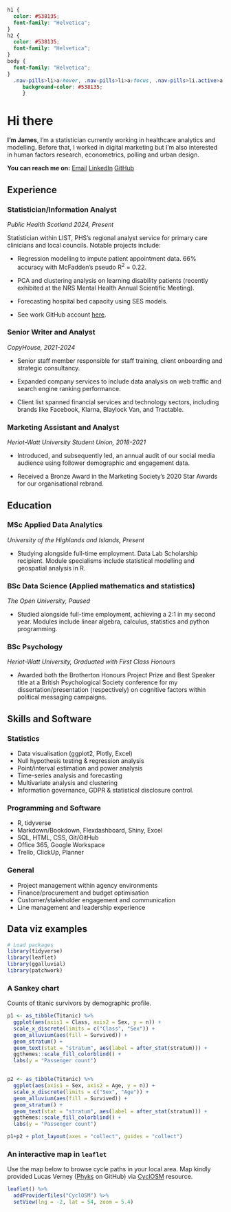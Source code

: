 ```css
h1 {
  color: #538135;
  font-family: "Helvetica";
}
h2 {
  color: #538135;
  font-family: "Helvetica";
}
body {
  font-family: "Helvetica";
}
  .nav-pills>li>a:hover, .nav-pills>li>a:focus, .nav-pills>li.active>a,     .nav-pills>li.active>a:hover, .nav-pills>li.active>a:focus{
     background-color: #538135;
     }

```
# Hi there

**I'm James**, I'm a statistician currently working in healthcare analytics and modelling. Before that, I worked in digital marketing but I'm also interested in human factors research, econometrics, polling and urban design.

**You can reach me on:**
[Email](mailto:james_kilgour@outlook.com)  [LinkedIn](https://www.linkedin.com/in/james-kilgour/)   [GitHub](https://github.com/james-kilgour)


## Experience {.tabset .tabset-fade .tabset-pills}

### Statistician/Information Analyst

*Public Health Scotland 2024, Present*

Statistician within LIST, PHS's regional analyst service for primary care clinicians and local councils. Notable projects include:

- Regression modelling to impute patient appointment data. 66% accuracy with McFadden’s pseudo R^2^ = 0.22.

- PCA and clustering analysis on learning disability patients (recently exhibited at the NRS Mental Health Annual Scientific Meeting).

- Forecasting hospital bed capacity using SES models.

- See work GitHub account [here](https://github.com/jamesk-PHS).

### Senior Writer and Analyst

*CopyHouse, 2021-2024*

- Senior staff member responsible for staff training, client onboarding and strategic consultancy.

- Expanded company services to include data analysis on web traffic and search engine ranking performance.

- Client list spanned financial services and technology sectors, including brands like Facebook, Klarna, Blaylock Van, and Tractable.

### Marketing Assistant and Analyst

*Heriot-Watt University Student Union, 2018-2021*

- Introduced, and subsequently led, an annual audit of our social media audience using follower demographic and engagement data.

- Received a Bronze Award in the Marketing Society’s 2020 Star Awards for our organisational rebrand.

## Education {.tabset .tabset-fade .tabset-pills}

### MSc Applied Data Analytics

*University of the Highlands and Islands, Present*

- Studying alongside full-time employment. Data Lab Scholarship recipient. Module specialisms include statistical modelling and geospatial analysis in R.

### BSc Data Science (Applied mathematics and statistics)

*The Open University, Paused*

- Studied alongside full-time employment, achieving a 2:1 in my second year. Modules include linear algebra, calculus, statistics and python programming.

### BSc Psychology

*Heriot-Watt University, Graduated with First Class Honours*

- Awarded both the Brotherton Honours Project Prize and Best Speaker title at a British Psychological Society conference for my dissertation/presentation (respectively) on cognitive factors within political messaging campaigns.

## Skills and Software {.tabset .tabset-fade .tabset-pills}

### Statistics

- Data visualisation (ggplot2, Plotly, Excel)
- Null hypothesis testing & regression analysis
- Point/interval estimation and power analysis
- Time-series analysis and forecasting 
- Multivariate analysis and clustering
- Information governance, GDPR & statistical disclosure control.

### Programming and Software

- R, tidyverse 
- Markdown/Bookdown, Flexdashboard, Shiny, Excel
- SQL, HTML, CSS, Git/GitHub
- Office 365, Google Workspace
- Trello, ClickUp, Planner

### General

- Project management within agency environments
- Finance/procurement and budget optimisation
- Customer/stakeholder engagement and communication
- Line management and leadership experience

## Data viz examples

```r
# Load packages
library(tidyverse)
library(leaflet)
library(ggalluvial)
library(patchwork)
```

### A Sankey chart

Counts of titanic survivors by demographic profile.

```r
p1 <- as_tibble(Titanic) %>%
  ggplot(aes(axis1 = Class, axis2 = Sex, y = n)) +
  scale_x_discrete(limits = c("Class", "Sex")) +
  geom_alluvium(aes(fill = Survived)) +
  geom_stratum() +
  geom_text(stat = "stratum", aes(label = after_stat(stratum))) +
  ggthemes::scale_fill_colorblind() +
  labs(y = "Passenger count")


p2 <- as_tibble(Titanic) %>%
  ggplot(aes(axis1 = Sex, axis2 = Age, y = n)) +
  scale_x_discrete(limits = c("Sex", "Age")) +
  geom_alluvium(aes(fill = Survived)) +
  geom_stratum() +
  geom_text(stat = "stratum", aes(label = after_stat(stratum))) +
  ggthemes::scale_fill_colorblind() +
  labs(y = "Passenger count")

p1+p2 + plot_layout(axes = "collect", guides = "collect")

```

### An interactive map in `leaflet`

Use the map below to browse cycle paths in your local area. Map kindly provided Lucas Verney ([Phyks](https://github.com/Phyks) on GitHub) via [CyclOSM](https://github.com/cyclosm) resource.

```r
leaflet() %>% 
  addProviderTiles("CyclOSM") %>% 
  setView(lng = -2, lat = 54, zoom = 5.4)
```







